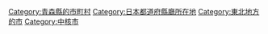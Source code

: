 {{Commonscat|Aomori, Aomori}}
{{DEFAULTSORT:Aomori-shi}}
[[Category:青森縣的市町村|Category:青森縣的市町村]]
[[Category:日本都道府縣廳所在地|Category:日本都道府縣廳所在地]]
[[Category:東北地方的市|Category:東北地方的市]]
[[Category:中核市|Category:中核市]]
